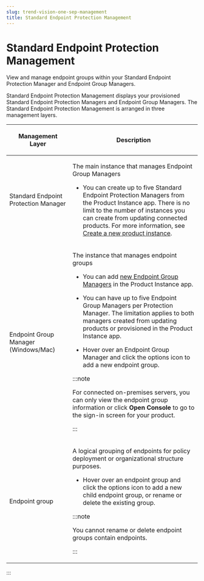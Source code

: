 ```yaml
---
slug: trend-vision-one-sep-management
title: Standard Endpoint Protection Management
---
```

# Standard Endpoint Protection Management

View and manage endpoint groups within your Standard Endpoint Protection Manager and Endpoint Group Managers.

Standard Endpoint Protection Management displays your provisioned Standard Endpoint Protection Managers and Endpoint Group Managers. The Standard Endpoint Protection Management is arranged in three management layers.

<table>
<colgroup>
<col style="width: 33%" />
<col style="width: 67%" />
</colgroup>
<thead>
<tr>
<th><p>Management Layer</p></th>
<th><p>Description</p></th>
</tr>
</thead>
<tbody>
<tr>
<td><p>Standard Endpoint Protection Manager</p></td>
<td><p>The main instance that manages Endpoint Group Managers</p>
<ul>
<li><p>You can create up to five Standard Endpoint Protection Managers from the Product Instance app. There is no limit to the number of instances you can create from updating connected products. For more information, see <a href="trend-vision-one-creating-new-product-instance">Create a new product instance</a>.</p></li>
</ul></td>
</tr>
<tr>
<td><p>Endpoint Group Manager (Windows/Mac)</p></td>
<td><p>The instance that manages endpoint groups</p>
<ul>
<li><p>You can add <a href="trend-vision-one-creating-new-endpoint-group-manager">new Endpoint Group Managers</a> in the Product Instance app.</p></li>
<li><p>You can have up to five Endpoint Group Managers per Protection Manager. The limitation applies to both managers created from updating products or provisioned in the Product Instance app.</p></li>
<li><p>Hover over an Endpoint Group Manager and click the options icon to add a new endpoint group.</p></li>
</ul>


:::note

<p>For connected on-premises servers, you can only view the endpoint group information or click <strong>Open Console</strong> to go to the sign-in screen for your product.</p>


:::

</td>
</tr>
<tr>
<td><p>Endpoint group</p></td>
<td><p>A logical grouping of endpoints for policy deployment or organizational structure purposes.</p>
<ul>
<li><p>Hover over an endpoint group and click the options icon to add a new child endpoint group, or rename or delete the existing group.</p></li>
</ul>


:::note

<p>You cannot rename or delete endpoint groups contain endpoints.</p>


:::

</td>
</tr>
</tbody>
</table>
:::
